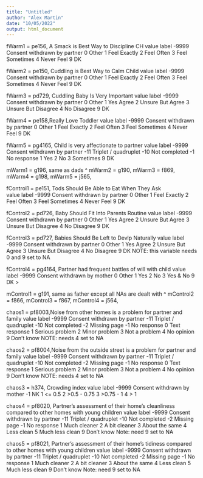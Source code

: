 ```yaml
---
title: "Untitled"
author: "Alex Martin"
date: "10/05/2022"
output: html_document
---
```


fWarm1 = pe156, A Smack is Best Way to Discipline CH
value                        label
 -9999 Consent withdrawn by partner
     0                        Other
     1                 Feel Exactly
     2                   Feel Often
     3               Feel Sometimes
     4                   Never Feel
     9                           DK

fWarm2 = pe150, Cuddling is Best Way to Calm Child
  value                        label
 -9999 Consent withdrawn by partner
     0                        Other
     1                 Feel Exactly
     2                   Feel Often
     3               Feel Sometimes
     4                   Never Feel
     9                           DK
     
fWarm3 = pd729, Cuddling Baby Is Very Important
value                        label
 -9999 Consent withdrawn by partner
     0                        Other
     1                    Yes Agree
     2             Unsure But Agree
     3          Unsure But Disagree
     4                  No Disagree
     9                           DK


fWarm4 = pe158,Really Love Toddler
 value                        label
 -9999 Consent withdrawn by partner
     0                        Other
     1                 Feel Exactly
     2                   Feel Often
     3               Feel Sometimes
     4                   Never Feel
     9                           DK


fWarm5 = pg4165, Child is very affectionate to partner
value                        label
 -9999 Consent withdrawn by partner
   -11         Triplet / quadruplet
   -10                Not completed
    -1                  No response
     1                          Yes
     2                           No
     3                    Sometimes
     9                           DK
     
mWarm1 = g196, same as dads ^
mWarm2 = g190,
mWarm3 = f869,
mWarm4 = g198,
mWarm5 = j565,


fControl1 = pe151, Tods Should Be Able to Eat When They Ask\
value                        label
 -9999 Consent withdrawn by partner
     0                        Other
     1                 Feel Exactly
     2                   Feel Often
     3               Feel Sometimes
     4                   Never Feel
     9                           DK

fControl2 = pd726, Baby Should Fit Into Parents Routine
value                        label
 -9999 Consent withdrawn by partner
     0                        Other
     1                    Yes Agree
     2             Unsure But Agree
     3          Unsure But Disagree
     4                  No Disagree
     9                           DK

fControl3 = pd727, Babies Should Be Left to Devlp Naturally
value                        label
 -9999 Consent withdrawn by partner
     0                        Other
     1                    Yes Agree
     2             Unsure But Agree
     3          Unsure But Disagree
     4                  No Disagree
     9                           DK
NOTE: this variable needs 0 and 9 set to NA

fControl4 = pg4164, Partner had frequent battles of will with child
value                       label
 -9999 Consent withdrawn by mother
     0                       Other
     1                         Yes
     2                          No
     3                    Yes & No
     9                          DK
> 

mControl1 = g191, same as father except all NAs are dealt with ^
mControl2 = f866,
mControl3 = f867,
mControl4 = j564,

chaos1 = pf8003,Noise from other homes is a problem for partner and family
value                        label
 -9999 Consent withdrawn by partner
   -11         Triplet / quadruplet
   -10                Not completed
    -2                 Missing page
    -1                  No response
     0                Text response
     1              Serious problem
     2                Minor problem
     3                Not a problem
     4                   No opinion
     9                   Don't know
NOTE: needs 4 set to NA

chaos2 = pf8004,Noise from the outside street is a problem for partner and family
value                        label
 -9999 Consent withdrawn by partner
   -11         Triplet / quadruplet
   -10                Not completed
    -2                 Missing page
    -1                  No response
     0                Text response
     1              Serious problem
     2                Minor problem
     3                Not a problem
     4                   No opinion
     9                   Don't know
NOTE: needs 4 set to NA 

chaos3 = h374, Crowding index
value                       label
 -9999 Consent withdrawn by mother
    -1                          NK
     1                      <= 0.5
     2                 >0.5 - 0.75
     3                   >0.75 - 1
     4                         > 1

chaos4 = pf8020, Partner's assessment of their home's cleanliness compared to other homes with young children
value                        label
 -9999 Consent withdrawn by partner
   -11         Triplet / quadruplet
   -10                Not completed
    -2                 Missing page
    -1                  No response
     1                 Much cleaner
     2                A bit cleaner
     3               About the same
     4                   Less clean
     5              Much less clean
     9                   Don't know
Note: need 9 set to NA

chaos5 = pf8021, Partner's assessment of their home's tidiness compared to other homes with young children
value                        label
 -9999 Consent withdrawn by partner
   -11         Triplet / quadruplet
   -10                Not completed
    -2                 Missing page
    -1                  No response
     1                 Much cleaner
     2                A bit cleaner
     3               About the same
     4                   Less clean
     5              Much less clean
     9                   Don't know
Note: need 9 set to NA